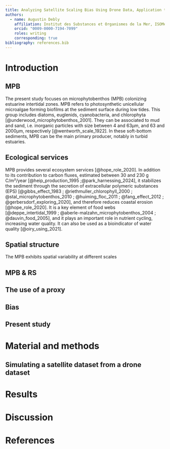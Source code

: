 ```yaml
---
title: Analyzing Satellite Scaling Bias Using Drone Data, Application to Microphytobenthos Studies
authors:
  - name: Augustin Debly
    affiliation: Institut des Substances et Organismes de la Mer, ISOMer, Nantes Université, UR 2160, F-44000 Nantes, France
    orcid: "0009-0000-7194-7099"
    roles: writing
    corresponding: true
bibliography: references.bib
---
```


# Introduction
## MPB
The present study focuses on microphytobenthos (MPB) colonizing estuarine intertidal zones. MPB refers to photosynthetic unicellular microalgae forming biofilms at the sediment surface during low tides. This group includes diatoms, euglenids, cyanobacteria, and chlorophyta [@underwood_microphytobenthos_2001]. They can be associated to mud and sand, i.e. inorganic particles with size between 4 and 63µm, and 63 and 2000µm, respectively [@wentworth_scale_1922]. In these soft-bottom sediments, MPB can be the main primary producer, notably in turbid estuaries.

## Ecological services
MPB provides several ecosystem services [@hope_role_2020]. In addition to its contribution to carbon fluxes, estimated between 30 and 230 g C/m²/year [@heip_production_1995 ;@park_harnessing_2024], it stabilizes the sediment through the secretion of extracellular polymeric substances (EPS) [@gibbs_effect_1983 ; @riethmuller_chlorophyll_2000 ; @stal_microphytobenthos_2010 ; @huiming_floc_2011 ; @fang_effect_2012 ; @gerbersdorf_exploring_2020], and therefore reduces coastal erosion [@hope_role_2020]. It is a key element of food webs [@deppe_intertidal_1999 ; @aberle-malzahn_microphytobenthos_2004 ; @dauvin_food_2005], and it plays an important role in nutrient cycling, increasing water quality. It can also be used as a bioindicator of water quality [@oiry_using_2021].

## Spatial structure
The MPB exhibits spatial variability at different scales

## MPB & RS

## The use of a proxy

## Bias 

## Present study 

# Material and methods
## Simulating a satellite dataset from a drone dataset

# Results

# Discussion

# References
